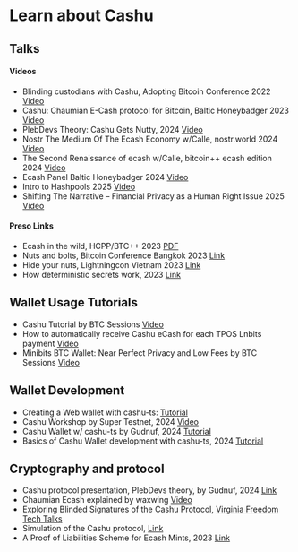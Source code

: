 
# Learn about Cashu

## Talks

#### Videos
- Blinding custodians with Cashu, Adopting Bitcoin Conference 2022 [Video](https://www.youtube.com/watch?v=UNjVc-WYdgE&t=105s)
- Cashu: Chaumian E-Cash protocol for Bitcoin, Baltic Honeybadger 2023 [Video](https://www.youtube.com/watch?v=V6HBM7jL0cw)
- PlebDevs Theory: Cashu Gets Nutty, 2024 [Video](https://www.youtube.com/watch?v=zhJZnxaLLU4&t=791s)
- Nostr The Medium Of The Ecash Economy w/Calle, nostr.world 2024 [Video](https://www.youtube.com/watch?v=OHqxp-Hrx9k)
- The Second Renaissance of ecash w/Calle, bitcoin++ ecash edition 2024 [Video](https://www.youtube.com/watch?v=DZjqTsgO8To)
- Ecash Panel Baltic Honeybadger 2024 [Video](https://youtu.be/4TxlCdI4AMg)
- Intro to Hashpools 2025 [Video](https://www.youtube.com/watch?v=OzcGb5UNwK8)
- Shifting The Narrative – Financial Privacy as a Human Right Issue 2025 [Video](https://www.youtube.com/live/hmangS2Qul8?si=7Zqf9CSxsIDGBuRE&t=21402)

#### Preso Links
- Ecash in the wild, HCPP/BTC++ 2023 [PDF](https://docs.cashu.space/pdf/cashu-01-2023.pdf)
- Nuts and bolts, Bitcoin Conference Bangkok 2023 [Link](https://nuts-and-bolts.gandlaf.com/)
- Hide your nuts, Lightningcon Vietnam 2023 [Link](https://lconf.gandlaf.com/)
- How deterministic secrets work, 2023 [Link](https://det-sec.gandlaf.com/)

## Wallet Usage Tutorials

- Cashu Tutorial by BTC Sessions [Video](https://www.youtube.com/watch?v=riTRD0BdMDI)
- How to automatically receive Cashu eCash for each TPOS Lnbits payment [Video](https://www.youtube.com/watch?v=cNHm3hcEt8A)
- Minibits BTC Wallet: Near Perfect Privacy and Low Fees by BTC Sessions [Video](https://www.youtube.com/watch?v=igJF8ccMnbQ)

## Wallet Development 

- Creating a Web wallet with cashu-ts: [Tutorial](https://medium.com/@opeyemiadeyemi/creating-a-web-wallet-with-cashu-ts-a-beginners-tutorial-d9e135552e26)
- Cashu Workshop by Super Testnet, 2024 [Video](https://www.youtube.com/watch?v=xfYmwc-gnK8)
- Cashu Wallet w/ cashu-ts by Gudnuf, 2024 [Tutorial](https://www.youtube.com/watch?v=t8aHY13z0kI)
- Basics of Cashu Wallet development with cashu-ts, 2024 [Tutorial](https://www.youtube.com/watch?v=A_as1Vu3Jug)

## Cryptography and protocol

- Cashu protocol presentation, PlebDevs theory, by Gudnuf, 2024 [Link](https://www.youtube.com/watch?v=zhJZnxaLLU4) 
- Chaumian Ecash explained by waxwing [Video](https://www.youtube.com/watch?v=VwMzNE1D3so)
- Exploring Blinded Signatures of the Cashu Protocol, [Virginia Freedom Tech Talks](https://podcastindex.org/podcast/6692585)
- Simulation of the Cashu protocol, [Link](https://numbnoot.gandlaf.com/)
- A Proof of Liabilities Scheme for Ecash Mints, 2023 [Link](https://gist.github.com/callebtc/ed5228d1d8cbaade0104db5d1cf63939)
